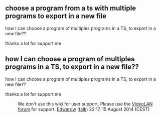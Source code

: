 == choose a program from a ts with multiple programs to export in a new file ==

how I can choose a program of multiples programs in a TS, to export in a new file??

thanks a lot for support me

== how I can choose a program of multiples programs in a TS, to export in a new file??  ==

how I can choose a program of multiples programs in a TS, to export in a new file?? 

thanks a lot for support me

:We don't use this wiki for user support. Please use the [http://forum.videolan.org/ VideoLAN forum] for support. [[User:Edwardw|Edwardw]] ([[User talk:Edwardw|talk]]) 22:17, 15 August 2014 (CEST)